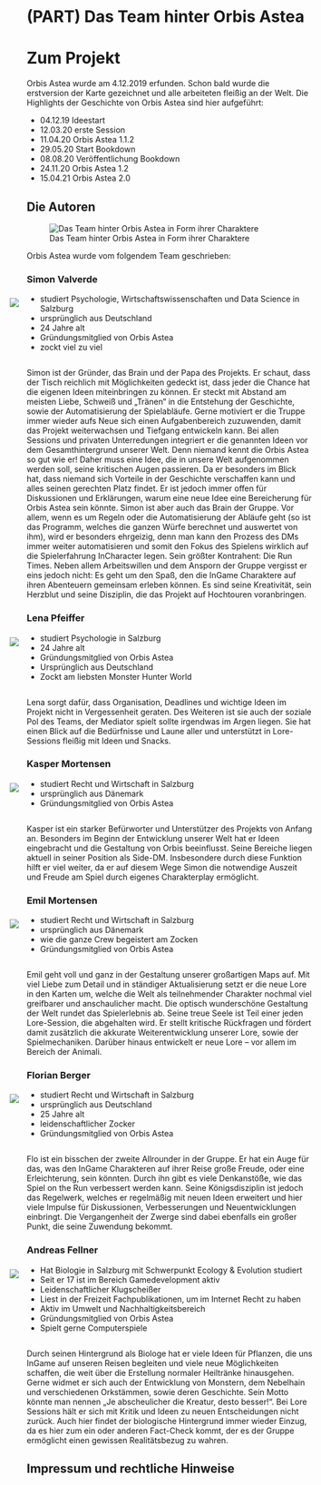 # (PART) Das Team hinter Orbis Astea {-} 

# Zum Projekt

Orbis Astea wurde am 4.12.2019 erfunden. Schon bald wurde die erstversion der Karte gezeichnet und alle arbeiteten fleißig an der Welt.
Die Highlights der Geschichte von Orbis Astea sind hier aufgeführt:

* 04.12.19 Ideestart
* 12.03.20 erste Session
* 11.04.20 Orbis Astea 1.1.2
* 29.05.20 Start Bookdown
* 08.08.20 Veröffentlichung Bookdown
* 24.11.20 Orbis Astea 1.2
* 15.04.21 Orbis Astea 2.0

## Die Autoren {-}

![Das Team hinter Orbis Astea in Form ihrer Charaktere](Pictures/Team/Team.jpg)

Orbis Astea wurde vom folgendem Team geschrieben:
 
### Simon Valverde {-}

<div style= "float:left;position: relative; right: 30px; top: -7px;">

![](Pictures/Team/Simon.jpg#Profil)

</div>

* studiert Psychologie, Wirtschaftswissenschaften und Data Science in Salzburg
* ursprünglich aus Deutschland
* 24 Jahre alt
* Gründungsmitglied von Orbis Astea
* zockt viel zu viel

<div style="clear:both;"></div>

Simon ist der Gründer, das Brain und der Papa des Projekts. Er schaut, dass der Tisch reichlich mit Möglichkeiten gedeckt ist, dass jeder die Chance hat die eigenen Ideen miteinbringen zu können. Er steckt mit Abstand am meisten Liebe, Schweiß und „Tränen“ in die Entstehung der Geschichte, sowie der Automatisierung der Spielabläufe. Gerne motiviert er die Truppe immer wieder aufs Neue sich einen Aufgabenbereich zuzuwenden, damit das Projekt weiterwachsen und Tiefgang entwickeln kann. 
Bei allen Sessions und privaten Unterredungen integriert er die genannten Ideen vor dem Gesamthintergrund unserer Welt. Denn niemand kennt die Orbis Astea so gut wie er! Daher muss eine Idee, die in unsere Welt aufgenommen werden soll, seine kritischen Augen passieren. Da er besonders im Blick hat, dass niemand sich Vorteile in der Geschichte verschaffen kann und alles seinen gerechten Platz findet. Er ist jedoch immer offen für Diskussionen und Erklärungen, warum eine neue Idee eine Bereicherung für Orbis Astea sein könnte. 
Simon ist aber auch das Brain der Gruppe. Vor allem, wenn es um Regeln oder die Automatisierung der Abläufe geht (so ist das Programm, welches die ganzen Würfe berechnet und auswertet von ihm), wird er besonders ehrgeizig, denn man kann den Prozess des DMs immer weiter automatisieren und somit den Fokus des Spielens wirklich auf die Spielerfahrung InCharacter legen. Sein größter Kontrahent: Die Run Times. 
Neben allem Arbeitswillen und dem Ansporn der Gruppe vergisst er eins jedoch nicht: Es geht um den Spaß, den die InGame Charaktere auf ihren Abenteuern gemeinsam erleben können.
Es sind seine Kreativität, sein Herzblut und seine Disziplin, die das Projekt auf Hochtouren voranbringen. 


### Lena Pfeiffer {-}

<div style= "float:left;position: relative; right: 30px; top: -7px;">

![](Pictures/Team/Lena3.jpg#Profil)

</div>

* studiert Psychologie in Salzburg
* 24 Jahre alt
* Gründungsmitglied von Orbis Astea
* Ursprünglich aus Deutschland
* Zockt am liebsten Monster Hunter World

<div style="clear:both;"></div>

Lena sorgt dafür, dass Organisation, Deadlines und wichtige Ideen im Projekt nicht in Vergessenheit geraten. Des Weiteren ist sie auch der soziale Pol des Teams, der Mediator spielt sollte irgendwas im Argen liegen. Sie hat einen Blick auf die Bedürfnisse und Laune aller und unterstützt in Lore-Sessions fleißig mit Ideen und Snacks.  

### Kasper Mortensen {-}

<div style= "float:left;position: relative; right: 30px; top: -7px;">

![](Pictures/Team/Kasper.jpg#Profil)

</div>

* studiert Recht und Wirtschaft in Salzburg
* ursprünglich aus Dänemark
* Gründungsmitglied von Orbis Astea

<div style="clear:both;"></div>

Kasper ist ein starker Befürworter und Unterstützer des Projekts von Anfang an. Besonders im Beginn der Entwicklung unserer Welt hat er Ideen eingebracht und die Gestaltung von Orbis beeinflusst. Seine Bereiche liegen aktuell in seiner Position als Side-DM. Insbesondere durch diese Funktion hilft er viel weiter, da er auf diesem Wege Simon die notwendige Auszeit und Freude am Spiel durch eigenes Charakterplay ermöglicht.

### Emil Mortensen {-}

<div style= "float:left;position: relative; right: 30px; top: -7px;">

![](Pictures/Team/Emil.jpg#Profil)

</div>

* studiert Recht und Wirtschaft in Salzburg
* ursprünglich aus Dänemark
* wie die ganze Crew begeistert am Zocken
* Gründungsmitglied von Orbis Astea

<div style="clear:both;"></div>

Emil geht voll und ganz in der Gestaltung unserer großartigen Maps auf. Mit viel Liebe zum Detail und in ständiger Aktualisierung setzt er die neue Lore in den Karten um, welche die Welt als teilnehmender Charakter nochmal viel greifbarer und anschaulicher macht. Die optisch wunderschöne Gestaltung der Welt rundet das Spielerlebnis ab. 
Seine treue Seele ist Teil einer jeden Lore-Session, die abgehalten wird. Er stellt kritische Rückfragen und fördert damit zusätzlich die akkurate Weiterentwicklung unserer Lore, sowie der Spielmechaniken. Darüber hinaus entwickelt er neue Lore – vor allem im Bereich der Animali.


### Florian Berger {-}

<div style= "float:left;position: relative; right: 30px; top: -7px;">

![](Pictures/Team/Florian.jpeg#Profil)

</div>

* studiert Recht und Wirtschaft in Salzburg
* ursprünglich aus Deutschland
* 25 Jahre alt
* leidenschaftlicher Zocker
* Gründungsmitglied von Orbis Astea

<div style="clear:both;"></div>

Flo ist ein bisschen der zweite Allrounder in der Gruppe. Er hat ein Auge für das, was den InGame Charakteren auf ihrer Reise große Freude, oder eine Erleichterung, sein könnten. Durch ihn gibt es viele Denkanstöße, wie das Spiel on the Run verbessert werden kann. 
Seine Königsdisziplin ist jedoch das Regelwerk, welches er regelmäßig mit neuen Ideen erweitert und hier viele Impulse für Diskussionen, Verbesserungen und Neuentwicklungen einbringt. 
Die Vergangenheit der Zwerge sind dabei ebenfalls ein großer Punkt, die seine Zuwendung bekommt. 


### Andreas Fellner {-}

<div style= "float:left;position: relative; right: 30px; top: -7px;">

![](Pictures/Team/Andi.jpg#Profil)

</div>

* Hat Biologie in Salzburg mit Schwerpunkt Ecology & Evolution studiert
* Seit er 17 ist im Bereich Gamedevelopment aktiv
* Leidenschaftlicher Klugscheißer
* Liest in der Freizeit Fachpublikationen, um im Internet Recht zu haben
* Aktiv im Umwelt und Nachhaltigkeitsbereich
* Gründungsmitglied von Orbis Astea
* Spielt gerne Computerspiele


<div style="clear:both;"></div>

Durch seinen Hintergrund als Biologe hat er viele Ideen für Pflanzen, die uns InGame auf unseren Reisen begleiten und viele neue Möglichkeiten schaffen, die weit über die Erstellung normaler Heiltränke hinausgehen. Gerne widmet er sich auch der Entwicklung von Monstern, dem Nebelhain und verschiedenen Orkstämmen, sowie deren Geschichte. Sein Motto könnte man nennen „Je abscheulicher die Kreatur, desto besser!“. 
Bei Lore Sessions hält er sich mit Kritik und Ideen zu neuen Entscheidungen nicht zurück. Auch hier findet der biologische Hintergrund immer wieder Einzug, da es hier zum ein oder anderen Fact-Check kommt, der es der Gruppe ermöglicht einen gewissen Realitätsbezug zu wahren. 

## Impressum und rechtliche Hinweise {-}
